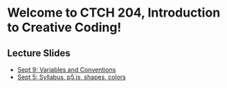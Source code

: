 # Welcome to CTCH 204, Introduction to Creative Coding!

## Lecture Slides

<!-- * [Sept 11: Color Theory and Coding](/color) -->
* [Sept 9: Variables and Conventions](/variables-conventions)
* [Sept 5: Syllabus, p5.js, shapes, colors](/getting-started)

